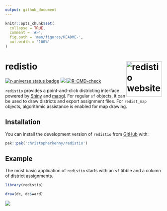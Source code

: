```yaml
---
output: github_document
---
```


<!-- README.md is generated from README.Rmd. Please edit that file -->

```r
knitr::opts_chunk$set(
  collapse = TRUE,
  comment = '#>',
  fig.path = 'man/figures/README-',
  out.width = '100%'
)
```

# redistio <a href="http://www.christophertkenny.com/redistio/"><img src="man/figures/logo.png" align="right" height="114" alt="redistio website" /></a>


<!-- badges: start -->
[![r-universe status badge](https://christopherkenny.r-universe.dev/badges/redistio)](https://christopherkenny.r-universe.dev/ui#package:redistio)
[![](https://img.shields.io/badge/lifecycle-stable-brightgreen.svg)](https://lifecycle.r-lib.org/articles/stages.html#stable)
[![R-CMD-check](https://github.com/christopherkenny/redistio/actions/workflows/R-CMD-check.yaml/badge.svg)](https://github.com/christopherkenny/redistio/actions/workflows/R-CMD-check.yaml)
<!-- badges: end -->

`redistio` provides a point-and-click districting interface powered by [Shiny](https://shiny.posit.co/) and [mapgl](https://github.com/walkerke/mapgl). For regular `sf` objects, it can be used to draw districts and export assignment files. For `redist_map` objects, algorithmic assistance is enabled for map drawing.

## Installation

You can install the development version of `redistio` from [GitHub](https://github.com/) with:

``` r
pak::pak('christopherkenny/redistio')
```

## Example

The most basic application of `redistio` starts with an `sf` tibble and a column of district assignments.

```r
library(redistio)

draw(dc, dc$ward)
```


![](man/figures/example_interactive.png)

